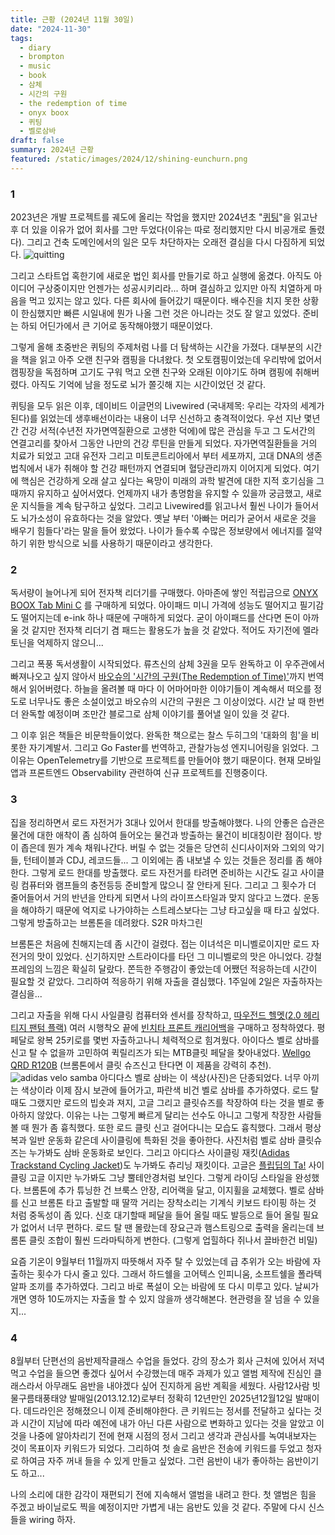 ```yaml
---
title: 근황 (2024년 11월 30일)
date: "2024-11-30"
tags:
  - diary
  - brompton
  - music
  - book
  - 삼체
  - 시간의 구원
  - the redemption of time
  - onyx boox
  - 퀴팅
  - 벨로삼바
draft: false
summary: 2024년 근황
featured: /static/images/2024/12/shining-eunchurn.png
---
```


### 1

2023년은 개발 프로젝트를 궤도에 올리는 작업을 했지만 2024년초 "[퀴팅](https://www.aladin.co.kr/shop/wproduct.aspx?ItemId=332273102)"을 읽고난 후 더 있을 이유가 없어 회사를 그만 두었다(이유는 따로 정리했지만 다시 비공개로 돌렸다). 그리고 건축 도메인에서의 일은 모두 차단하자는 오래전 결심을 다시 다짐하게 되었다.
![quitting](/static/images/2024/12/quitting.jpeg)

그리고 스타트업 혹한기에 새로운 법인 회사를 만들기로 하고 실행에 옮겼다. 아직도 아이디어 구상중이지만 언젠가는 성공시키리라... 하며 결심하고 있지만 아직 치열하게 마음을 먹고 있지는 않고 있다. 다른 회사에 들어갔기 때문이다. 배수진을 치지 못한 상황이 한심했지만 빠른 시일내에 뭔가 나올 그런 것은 아니라는 것도 잘 알고 있었다. 준비는 하되 어딘가에서 큰 기어로 동작해야했기 때문이었다.

그렇게 올해 초중반은 퀴팅의 주제처럼 나를 더 탐색하는 시간을 가졌다. 대부분의 시간을 책을 읽고 아주 오랜 친구와 캠핑을 다녀왔다. 첫 오토캠핑이었는데 우리밖에 없어서 캠핑장을 독점하며 고기도 구워 먹고 오랜 친구와 오래된 이야기도 하며 캠핑에 취해버렸다. 아직도 기억에 남을 정도로 뇌가 쫄깃해 지는 시간이었던 것 같다.

퀴팅을 모두 읽은 이후, 데이비드 이글먼의 Livewired (국내제목: 우리는 각자의 세계가 된다)를 읽었는데 생후배선이라는 내용이 너무 신선하고 충격적이었다. 우선 지난 몇년간 건강 서적(수년전 자가면역질환으로 고생한 덕에)에 많은 관심을 두고 그 도서간의 연결고리를 찾아서 그동안 나만의 건강 루틴을 만들게 되었다. 자가면역질환들을 거의 치료가 되었고 고대 유전자 그리고 미토콘트리아에서 부터 세포까지, 고대 DNA의 생존 법칙에서 내가 취해야 할 건강 패턴까지 연결되며 혈당관리까지 이어지게 되었다. 여기에 핵심은 건강하게 오래 살고 싶다는 욕망이 미래의 과학 발견에 대한 지적 호기심을 그때까지 유지하고 싶어서였다. 언제까지 내가 총명함을 유지할 수 있을까 궁금했고, 새로운 지식들을 계속 탐구하고 싶었다. 그리고 Livewired를 읽고나서 훨씬 나이가 들어서도 뇌가소성이 유효하다는 것을 알았다. 옛날 부터 '아빠는 머리가 굳어서 새로운 것을 배우기 힘들다'라는 말을 들어 왔었다. 나이가 들수록 수많은 정보량에서 에너지를 절약하기 위한 방식으로 뇌를 사용하기 때문이라고 생각한다.

### 2

독서량이 늘어나게 되어 전자책 리더기를 구매했다. 아마존에 쌓인 적립금으로 [ONYX BOOX Tab Mini C](https://onyxboox.com/boox_tabminic) 를 구매하게 되었다. 아이패드 미니 가격에 성능도 떨어지고 필기감도 떨어지는데 e-ink 하나 때문에 구매하게 되었다. 굳이 아이패드를 산다면 돈이 아까울 것 같지만 전자책 리더기 겸 패드는 활용도가 높을 것 같았다. 적어도 자기전에 멜라토닌을 억제하지 않으니...

그리고 폭풍 독서생활이 시작되었다. 류츠신의 삼체 3권을 모두 완독하고 이 우주관에서 빠져나오고 싶지 않아서 [바오슈의 '시간의 구원(The Redemption of Time)'](https://www.amazon.com/Redemption-Time-Three-Body-Problem-Remembrance/dp/1250306000)까지 번역해서 읽어버렸다. 하늘을 올려볼 때 마다 이 어마어마한 이야기들이 계속해서 떠오를 정도로 너무나도 좋은 소설이었고 바오슈의 시간의 구원은 그 이상이었다. 시간 날 때 한번 더 완독할 예정이며 조만간 블로그로 삼체 이야기를 풀어낼 일이 있을 것 같다.

그 이후 읽은 책들은 비문학들이었다. 완독한 책으로는 찰스 두히그의 '대화의 힘'을 비롯한 자기계발서. 그리고 Go Faster를 번역하고, 관찰가능성 엔지니어링을 읽었다. 그 이유는 OpenTelemetry를 기반으로 프로젝트를 만들어야 했기 때문이다. 현재 모바일앱과 프론트엔드 Observability 관련하여 신규 프로젝트를 진행중이다.

### 3

집을 정리하면서 로드 자전거가 3대나 있어서 한대를 방출해야했다. 나의 안좋은 습관은 물건에 대한 애착이 좀 심하여 들어오는 물건과 방출하는 물건이 비대칭이란 점이다. 방이 좁은데 뭔가 계속 채워나간다. 버릴 수 없는 것들은 당연히 신디사이저와 그외의 악기들, 턴테이블과 CDJ, 레코드들... 그 이외에는 좀 내보낼 수 있는 것들은 정리를 좀 해야한다. 그렇게 로드 한대를 방출했다. 로드 자전거를 타려면 준비하는 시간도 길고 사이클링 컴퓨터와 램프들의 충전등등 준비할게 많으니 잘 안타게 된다. 그리고 그 횟수가 더 줄어들어서 거의 반년을 안타게 되면서 나의 라이프스타일과 맞지 않다고 느꼈다. 운동을 해야하기 때문에 억지로 나가야하는 스트레스보다는 그냥 타고싶을 때 타고 싶었다. 그렇게 방출하고는 브롬톤을 데려왔다. S2R 마차그린

브롬톤은 처음에 친해지는데 좀 시간이 걸렸다. 접는 이녀석은 미니벨로이지만 로드 자전거의 맛이 있었다. 신기하지만 스트라이다를 타던 그 미니벨로의 맛은 아니었다. 강철 프레임의 느낌은 확실히 달랐다. 쫀득한 주행감이 좋았는데 어쨌던 적응하는데 시간이 필요할 것 같았다. 그리하여 적응하기 위해 자출을 결심했다. 1주일에 2일은 자출하자는 결심을...

그리고 자출을 위해 다시 사일클링 컴퓨터와 센서를 장착하고, [따우전드 헬멧(2.0 헤리티지 팬텀 플랙)](https://www.amazon.com/dp/B0BSVNTNVV) 여러 시행착오 끝에 [빈치타 프론트 캐리어백](https://vincita.cc/products/b207ax-birch-brompton-front-bag-2-0?srsltid=AfmBOoqZRlYoTZgVAqCj_ARx-QmppMOiarZzSbIUI2GX-q_At10DuXgL&variant=30263954833477)을 구매하고 정착하였다. 평페달로 왕복 25키로를 몇번 자출하고나니 체력적으로 힘겨웠다. 아이다스 벨로 삼바를 신고 탈 수 없을까 고민하여 퀵릴리즈가 되는 MTB클릿 페달을 찾아내었다. [Wellgo QRD R120B](https://ko.aliexpress.com/item/32863781559.html) (브롬톤에서 클릿 슈즈신고 탄다면 이 제품을 강력히 추천).
![adidas velo samba](/static/images/2024/12/velosamba.jpg)
아디다스 벨로 삼바는 이 색상(사진)은 단종되었다. 너무 아끼는 색상이라 이제 잠시 보관에 들어가고, 파란색 비건 벨로 삼바를 추가하였다. 로드 탈때도 그랬지만 로드의 빕숏과 져지, 고글 그리고 클릿슈즈를 착장하여 타는 것을 별로 좋아하지 않았다. 이유는 나는 그렇게 빠르게 달리는 선수도 아니고 그렇게 착장한 사람들 볼 때 뭔가 좀 흉칙했다. 또한 로드 클릿 신고 걸어다니는 모습도 흉칙했다. 그래서 평상복과 일반 운동화 같은데 사이클링에 특화된 것을 좋아한다. 사진처럼 벨로 삼바 클릿슈즈는 누가봐도 삼바 운동화로 보인다. 그리고 아디다스 사이클링 재킷([Adidas Trackstand Cycling Jacket](https://www.adidas.co.nz/the-trackstand-cycling-jacket/HT3671.html))도 누가봐도 츄리닝 재킷이다. 고글은 [플립딥의 Ta!](https://flipdeep.com/30) 사이클링 고글 이지만 누가봐도 그냥 뿔테안경처럼 보인다. 그렇게 라이딩 스타일을 완성했다. 브롬톤에 추가 튜닝한 건 브룩스 안장, 리어랙을 달고, 이지휠을 교체했다. 벨로 삼바를 신고 브롬톤 타고 출발할 때 딸깍 거리는 장착소리는 기계식 키보드 타이핑 하는 것 처럼 중독성이 좀 있다. 신호 대기할때 페달을 들어 올릴 때도 발등으로 들어 올릴 필요가 없어서 너무 편하다. 로드 탈 땐 몰랐는데 장요근과 햄스트링으로 출력을 올리는데 브롬톤 클릿 조합이 훨씬 드라마틱하게 변한다. (그렇게 업힐하다 쥐나서 끌바한건 비밀)

요즘 기온이 9월부터 11월까지 따뜻해서 자주 탈 수 있었는데 급 추위가 오는 바람에 자출하는 횟수가 다시 줄고 있다. 그래서 하드쉘을 고어텍스 인피니움, 소프트쉘을 폴라텍 알파 조끼를 추가하였다. 그리고 바로 폭설이 오는 바람에 또 다시 미루고 있다. 날씨가 개면 영하 10도까지는 자출을 할 수 있지 않을까 생각해본다. 현관령을 잘 넘을 수 있을지...

### 4

8월부터 단편선의 음반제작클래스 수업을 들었다. 강의 장소가 회사 근처에 있어서 저녁먹고 수업을 들으면 좋겠다 싶어서 수강했는데 매주 과제가 있고 앨범 제작에 진심인 클래스라서 아무래도 음반을 내야겠다 싶어 진지하게 음반 계획을 세웠다. 사람12사람 빗물구름태풍태양 발매일(2013.12.12)로부터 정확히 12년만인 2025년12월12일 발매이다. 데드라인은 정해졌으니 이제 준비해야한다. 큰 키워드는 정서를 전달하고 싶다는 것과 시간이 지남에 따라 예전에 내가 아닌 다른 사람으로 변화하고 있다는 것을 알았고 이것을 나중에 알아차리기 전에 현재 시점의 정서 그리고 생각과 관심사를 녹여내보자는 것이 목표이자 키워드가 되었다. 그리하여 첫 솔로 음반은 전송에 키워드를 두었고 청자로 하여금 자주 꺼내 들을 수 있게 만들고 싶었다. 그런 음반이 내가 좋아하는 음반이기도 하고...

나의 소리에 대한 감각이 재편되기 전에 지속해서 앨범을 내려고 한다. 첫 앨범은 힘을 주겠고 바이닐로도 찍을 예정이지만 가볍게 내는 음반도 있을 것 같다. 주말에 다시 신스들을 wiring 하자.
